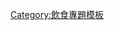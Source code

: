 {{portalpar|name=飲食|image=Bread and wine.svg}}<noinclude>
[[Category:飲食專題模板]]
[[Category:維基主題導航模板|{{PAGENAME}}]]
</noinclude>